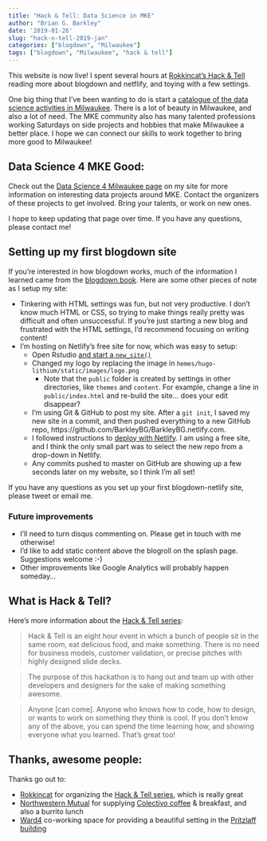 ```yaml
---
title: "Hack & Tell: Data Science in MKE"
author: "Brian G. Barkley"
date: '2019-01-26'
slug: "hack-n-tell-2019-jan"
categories: ["blogdown", "Milwaukee"]
tags: ["blogdown", "Milwaukee", "hack & tell"]
---
```


This website is now live! I spent several hours at [Rokkincat's Hack & Tell](https://www.rokkincat.com/hack-n-tell/) reading more about blogdown and netflify, and toying with a few settings. 

One big thing that I've been wanting to do is start a [catalogue of the data science activities in Milwaukee](/DS4MKE/). There is a lot of beauty in Milwaukee, and also a lot of need. The MKE community also has many talented professions working Saturdays on side projects and hobbies that make Milwaukee a better place. I hope we can connect our skills to work together to bring more good to Milwaukee!

## Data Science 4 MKE Good:

Check out the [Data Science 4 Milwaukee page](/DS4MKE/) on my site for more information on interesting data projects around MKE. Contact the organizers of these projects to get involved. Bring your talents, or work on new ones. 

I hope to keep updating that page over time. If you have any questions, please contact me!



## Setting up my first blogdown site

If you're interested in how blogdown works, much of the information I learned came from the [blogdown book](https://bookdown.org/yihui/blogdown/). Here are some other pieces of note as I setup my site:

- Tinkering with HTML settings was fun, but not very productive. I don't know much HTML or CSS, so trying to make things really pretty was difficult and often unsuccessful. If you're just starting a new blog and frustrated with the HTML settings, I'd recommend focusing on writing content!
- I'm hosting on Netlify's free site for now, which was easy to setup:
  - Open Rstudio [and start a `new_site()`](https://bookdown.org/yihui/blogdown/a-quick-example.html)
  - Changed my logo by replacing the image in `hemes/hugo-lithium/static/images/logo.png`
    - Note that the `public` folder is created by settings in other directories, like `themes` and `content`. For example, change a line in `public/index.html` and re-build the site... does your edit disappear?
  - I'm using Git & GitHub to post my site. After a `git init`, I saved my new site in a commit, and then pushed everything to a new GitHub repo, https://github.com/BarkleyBG/BarkleyBG.netlify.com.
  - I followed instructions to [deploy with Netlify](https://bookdown.org/yihui/blogdown/netlify.html). I am using a free site, and I think the only small part was to select the new repo from a drop-down in Netlify. 
  - Any commits pushed to master on GitHub are showing up a few seconds later on my website, so I think I'm all set!
  
If you have any questions as you set up your first blogdown-netlify site, please tweet or email me. 

### Future improvements

- I'll need to turn disqus commenting on. Please get in touch with me otherwise!
- I'd like to add static content above the blogroll on the splash page. Suggestions welcome :-)
- Other improvements like Google Analytics will probably happen someday...

## What is Hack & Tell?

Here's more information about the [Hack & Tell series](https://www.rokkincat.com/hack-n-tell/):

> Hack & Tell is an eight hour event in which a bunch of people sit in the same room, eat delicious food, and make something. There is no need for business models, customer validation, or precise pitches with highly designed slide decks.

> The purpose of this hackathon is to hang out and team up with other developers and designers for the sake of making something awesome.

> Anyone [can come]. Anyone who knows how to code, how to design, or wants to work on something they think is cool. If you don't know any of the above, you can spend the time learning how, and showing everyone what you learned. That's great too!



## Thanks, awesome people:

Thanks go out to:

- [Rokkincat](https://www.rokkincat.com/) for organizing the [Hack & Tell series](https://www.rokkincat.com/hack-n-tell/), which is really great
- [Northwestern Mutual](https://nm.engineering/) for supplying [Colectivo coffee](http://colectivocoffee.com/) & breakfast, and also a burrito lunch
- [Ward4](https://www.ward4mke.com/) co-working space for providing a beautiful setting in the [Pritzlaff building](https://urbanmilwaukee.com/building/pritzlaff-building/)